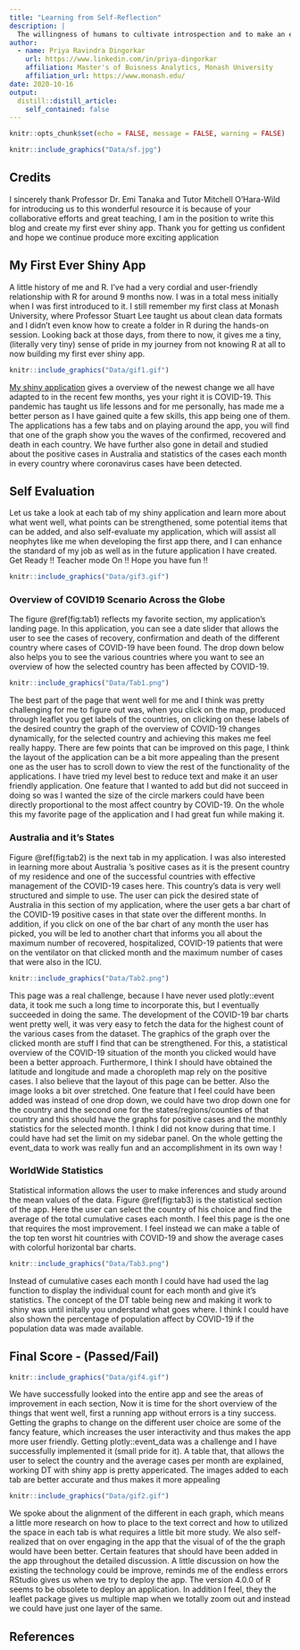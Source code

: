 ```yaml
---
title: "Learning from Self-Reflection"
description: |
  The willingness of humans to cultivate introspection and to make an effort to understand more about their actions, can be termed as human self-reflection. The secret to self-awareness it helps us to look rationally at our actions. In this blog, let us review, introspect and engage in the act of self reflection for the first ever shiny app I ever made in my life. ”What we perceive about ourselves is greatly a reflection of how we will end up living our lives.” – Stephen Richards
author:
  - name: Priya Ravindra Dingorkar
    url: https://www.linkedin.com/in/priya-dingorkar
    affiliation: Master's of Buisness Analytics, Monash University 
    affiliation_url: https://www.monash.edu/
date: 2020-10-16
output:
  distill::distill_article:
    self_contained: false
---
```


```r
knitr::opts_chunk$set(echo = FALSE, message = FALSE, warning = FALSE)
```

```r
knitr::include_graphics("Data/sf.jpg")
```


## Credits

I sincerely thank Professor Dr. Emi Tanaka and Tutor Mitchell O'Hara-Wild for introducing us to this wonderful resource it is because of your collaborative efforts and great teaching, I am in the position to write this blog and create my first ever shiny app. Thank you for getting us confident and hope we continue produce more exciting application

## My First Ever Shiny App

A little history of me and R. I've had a very cordial and user-friendly relationship with R for around 9 months now. I was in a total mess initially when I was first introduced to it. I still remember my first class at Monash University, where Professor Stuart Lee taught us about clean data formats and I didn't even know how to create a folder in R during the hands-on session. Looking back at those days, from there to now, it gives me a tiny, (literally very tiny) sense of pride in my journey from not knowing R at all to now building my first ever shiny app.

```r
knitr::include_graphics("Data/gif1.gif")
```

[My shiny application]() gives a overview of the newest change we all have adapted to in the recent few months, yes your right it is COVID-19. This pandemic has taught us life lessons and for me personally, has made me a better person as I have gained quite a few skills, this app  being one of them. The applications has a few tabs and on playing around the app, you will find that one of the graph show you the waves of the confirmed, recovered and death in each country. We have further also gone in detail and studied about the positive cases in Australia and statistics of the cases each month in every country where coronavirus cases have been detected.

## Self Evaluation 

Let us take a look at each tab of my shiny application and learn more about what went well, what points can be strengthened, some potential items that can be added, and also self-evaluate my application, which will assist all neophytes like me when developing the first app there, and I can enhance the standard of my job as well as in the future application I have created. Get Ready !! Teacher mode On !! Hope you have fun !!

```r
knitr::include_graphics("Data/gif3.gif")
```

### Overview of COVID19 Scenario Across the Globe

The figure \@ref(fig:tab1) reflects my favorite section, my application's landing page. In this application, you can see a date slider that allows the user to see the cases of recovery, confirmation and death of the different country where cases of COVID-19 have been found. The drop down below also helps you to see the various countries where you want to see an overview of how the selected country has been affected by COVID-19.

```r
knitr::include_graphics("Data/Tab1.png")
```

The best part of the page that went well for me and I think was pretty challenging for me to figure out was, when you click on the map, produced through leaflet you get labels of the countries, on clicking on these labels of the desired country the graph of the overview of COVID-19  changes dynamically, for the selected country and achieving this makes me feel really happy. There are few points that can be improved on this page, I think the layout of the application can be a bit more appealing than the present one as the user has to scroll down to view the rest of the functionality of the applications. I have tried my level best to reduce text and make it an user friendly application. One feature that I wanted to add but did not succeed in doing so was I wanted the size of the circle markers could have been directly proportional to the most affect country by COVID-19. On the whole this my favorite page of the application and I had great fun while making it.

### Australia and it's States

Figure \@ref(fig:tab2) is the next tab in my application. I was also interested in learning more about Australia 's positive cases as it is the present country of my residence and one of the successful countries with effective management of the COVID-19 cases here. This country's data is very well structured and simple to use. The user can pick the desired state of Australia in this section of my application, where the user gets a bar chart of the COVID-19 positive cases in that state over the different months. In addition, if you click on one of the bar chart of any month the user has picked, you will be led to another chart that informs you all about the maximum number of recovered, hospitalized, COVID-19 patients that were on the ventilator on that clicked month and the maximum number of cases that were also in the ICU.

```r
knitr::include_graphics("Data/Tab2.png")
```

This page was a real challenge, because I have never used plotly::event data, it took me such a long time to incorporate this, but I eventually succeeded in doing the same. The development of the COVID-19 bar charts went pretty well, it was very easy to fetch the data for the highest count of the various cases from the dataset. The graphics of the graph over the clicked month are stuff I find that can be strengthened. For this, a statistical overview of the COVID-19 situation of the month you clicked would have been a better approach. Furthermore, I think I should have obtained the latitude and longitude and made a choropleth map rely on the positive cases. I also believe that the layout of this page can be better. Also the image looks a bit over stretched. One feature that I feel could have been added was instead of one drop down, we could have two drop down one for the country and the second one for the states/regions/counties of that country and this should have the graphs for positive cases and the monthly statistics for the selected month. I think I did not know during that time. I could have had set the limit on my sidebar panel. On the whole getting the event_data to work was really fun and an accomplishment in its own way !

### WorldWide Statistics

Statistical information allows the user to make inferences and study around the mean values of the data. Figure \@ref(fig:tab3) is the statistical section of the app. Here the user can select the country of his choice and find the average of the total cumulative cases each month. I feel this page is the one that requires the most improvement. I feel instead we can make a table of the top ten worst hit countries with COVID-19 and show the average cases with colorful horizontal bar charts. 

```r
knitr::include_graphics("Data/Tab3.png")
```

Instead of cumulative cases each month I could have had used the lag function to display the individual count for each month and give it's statistics. The concept of the DT table being new and making it work to shiny was until initally you understand what goes where. I think I could have also shown the percentage of population affect by COVID-19 if the population data was made available.


## Final Score - (Passed/Fail)

```r
knitr::include_graphics("Data/gif4.gif")
```

We have successfully looked into the entire app and see the areas of improvement in each section, Now it is time for the short overview of the things that went well, first a running app without errors is a tiny success. Getting the graphs to change on the different user choice are some of the fancy feature, which increases the user interactivity and thus makes the app more user friendly. Getting plotly::event_data was a challenge and I have successfully implemented it (small pride for it). A table that, that allows the user to select the country and the average cases per month are explained, working DT with shiny app is pretty appericated. The images added to each tab are better accurate and thus makes it more appealing

```r
knitr::include_graphics("Data/gif2.gif")
```

We spoke about the alignment of the different in each graph, which means a little more research on how to place to the text correct and how to utilized the space in each tab is what requires a little bit more study. We also self-realized that on over engaging in the app that the visual of of the the graph would have been better. Certain features that should have been added in the app throughout the detailed discussion. A little discussion on how the existing the technology could be improve, reminds me of the endless errors RStudio gives us when we try to deploy the app. The version 4.0.0 of R seems to be obsolete to deploy an application. In addition I feel, they the leaflet package gives us multiple map when we totally zoom out and instead we could have just one layer of the same.

## References
















